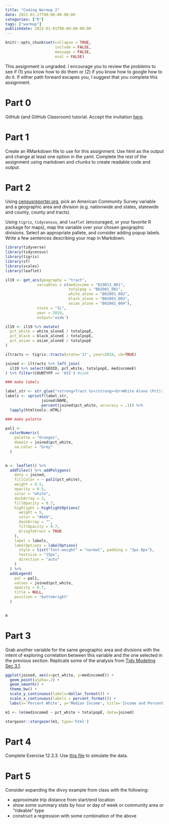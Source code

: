 ```yaml
---
title: "Coding Warmup 2"
date: 2022-01-27T00:00:00-00:00
categories: ["R"]
tags: ["warmup"]
publishdate: 2022-01-01T00:00:00-00:00
---
```


```r
knitr::opts_chunk$set(collapse = TRUE,
                      include = FALSE,
                      message = FALSE,
                      eval = FALSE)
```

This assignment is ungraded. I encourage you to review the problems to see if (1) you know how to do them or (2) if you know how to google how to do it. If either path forward escapes you, I suggest that you complete this assignment.

# Part 0

GitHub (and GitHub Classroom) tutorial. Accept the invitation [here](https://classroom.github.com/a/oLQ628lN).


# Part 1

Create an RMarkdown file to use for this assignment. Use html as the output and change at least one option in the yaml. Complete the rest of the assignment using markdown and chunks to create readable code and output.

# Part 2

Using [censusreporter.org](censusreporter.org), pick an American Community Survey variable and a geographic area and division (e.g. nationwide and states, statewide and county, county and tracts).

Using `tigris`, `tidycensus`, and `leaflet` (encouraged, or your favorite R package for maps), map the variable over your chosen geographic divisions. Select an appropriate pallete, and consider adding popup labels. Write a few sentences describing your map in Markdown.

```r
library(tidyverse)
library(tidycensus)
library(tigris)
library(sf)
library(scales)
library(leaflet)

il19 <- get_acs(geography = "tract", 
              variables = c(medincome = "B19013_001",
                            totalpop = "B02001_001",
                            white_alone = "B02001_002",
                            black_alone = "B02001_003",
                            asian_alone = "B02001_004"),
              state = "IL", 
              year = 2019,
              output='wide')

il19 <- il19 %>% mutate(
  pct_white = white_aloneE / totalpopE,
  pct_black = black_aloneE / totalpopE,
  pct_asian = asian_aloneE / totalpopE
)

iltracts <- tigris::tracts(state='17', year=2019, cb=TRUE)

joined <- iltracts %>% left_join(
  il19 %>% select(GEOID, pct_white, totalpopE, medincomeE)
) %>% filter(COUNTYFP == '031') #cook

### make labels

label_str <- str_glue("<strong>Tract %s</strong><br>White Alone (Pct): %s<br/>")
labels <- sprintf(label_str,
                joined$NAME,
                percent(joined$pct_white, accuracy = .1)) %>% 
  lapply(htmltools::HTML)

### make palette

pal1 <-
  colorNumeric(
    palette = "Oranges",
    domain = joined$pct_white,
    na.color = "Grey"
  )

  
m <- leaflet() %>%
  addTiles() %>% addPolygons(
    data = joined,
    fillColor = ~ pal1(pct_white),
    weight = 0.5,
    opacity = 0.5,
    color = "white",
    dashArray = 3,
    fillOpacity = 0.7,
    highlight = highlightOptions(
      weight = 5,
      color = "#666",
      dashArray = "",
      fillOpacity = 0.7,
      bringToFront = TRUE
    ),
    label = labels,
    labelOptions = labelOptions(
      style = list("font-weight" = "normal", padding = "3px 8px"),
      textsize = "15px",
      direction = "auto"
    )
  ) %>%
  addLegend(
    pal = pal1,
    values = joined$pct_white,
    opacity = 0.7,
    title = NULL,
    position = "bottomright"
  )
  

m


```



# Part 3

Grab another variable for the same geographic area and divisions with the intent of exploring correlation between this variable and the one selected in the previous section. Replicate some of the analysis from [Tidy Modeling Sec 3.1](https://www.tmwr.org/base-r.html#an-example).

```r
ggplot(joined, aes(x=pct_white, y=medincomeE)) +
  geom_point(alpha=.2) +
  geom_smooth() +
  theme_bw() +
  scale_y_continuous(labels=dollar_format()) +
  scale_x_continuous(labels = percent_format()) +
  labs(x='Percent White', y='Median Income', title='Income and Percent White (alone)\nby Tract in Cook County')
```


```r
m1 <- lm(medincomeE ~ pct_white + totalpopE, data=joined)

stargazer::stargazer(m1, type='html')
```

# Part 4

Complete Exercise 12.3.3. Use [this file](https://github.com/DataScienceForPublicPolicy/build-simulation-data/blob/master/notebooks/raster-simulation.Rmd) to simulate the data.

# Part 5

Consider expanding the divvy example from class with the following:

- approximate trip distance from start/end location
- show some summary stats by hour or day of week or community area or "rideable" type
- construct a regression with some combination of the above


